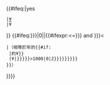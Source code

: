 <includeonly><span style="white-space: nowrap">{{#ifeq:{{{link|no}}}|yes
 |[[日圆|¥]]
 |¥
}}{{Ifnumber|{{{1|}}}|{{formatnum:{{{1|}}}}}|{{{1|}}}}}</span><!--
-->{{#ifeq:{{{year|{{{2|0}}}}}}|0||{{#ifexpr:{{Inflation/JP/startyear}}<={{{year|{{{2|0}}}}}} and {{{year|{{{2|0}}}}}}<{{Inflation/year|JP}}
 |（相等於{{Inflation/year|JP}}年的{{#if:{{{about|}}}
  |約¥{{formatnum:{{Inflation|JP|{{formatnum:{{{1|}}}|R}}|{{{year|{{{2}}}}}}|r={{{round|0}}}}}}}
  |¥{{formatnum:{{Inflation|JP|{{formatnum:{{{1|}}}|R}}|{{{year|{{{2}}}}}}|r={{{round|{{#ifexpr:{{Inflation|JP|{{formatnum:{{{1|}}}|R}}|{{{year|{{{2}}}}}}}}>1000|0|2}}}}}}}}}
 }}）
}}}}</includeonly><noinclude>
{{documentation}}<!-- Add categories and interwikis to the /doc subpage, not here! -->
</noinclude>